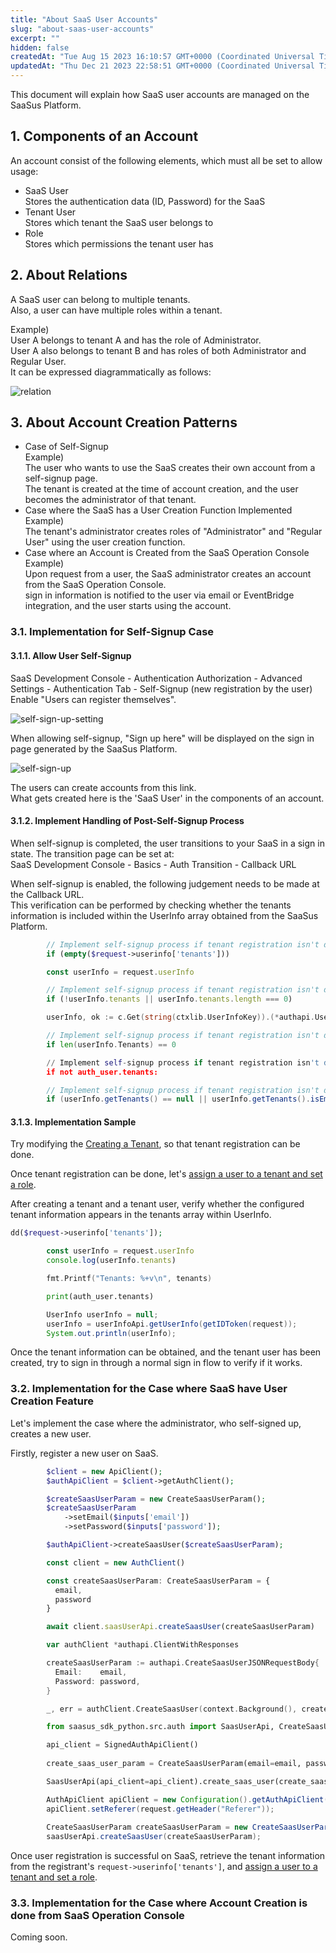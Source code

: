 ```yaml
---
title: "About SaaS User Accounts"
slug: "about-saas-user-accounts"
excerpt: ""
hidden: false
createdAt: "Tue Aug 15 2023 16:10:57 GMT+0000 (Coordinated Universal Time)"
updatedAt: "Thu Dec 21 2023 22:58:51 GMT+0000 (Coordinated Universal Time)"
---
```


This document will explain how SaaS user accounts are managed on the SaaSus Platform.

## 1. Components of an Account

An account consist of the following elements, which must all be set to allow usage:

- SaaS User  
  Stores the authentication data (ID, Password) for the SaaS
- Tenant User  
  Stores which tenant the SaaS user belongs to
- Role  
  Stores which permissions the tenant user has

## 2. About Relations

A SaaS user can belong to multiple tenants.  
Also, a user can have multiple roles within a tenant.

Example)  
User A belongs to tenant A and has the role of Administrator.  
User A also belongs to tenant B and has roles of both Administrator and Regular User.  
It can be expressed diagrammatically as follows:


![relation](/img/usecase/about-saas-user-accounts/relation.svg)


## 3. About Account Creation Patterns

- Case of Self-Signup  
  Example)  
  The user who wants to use the SaaS creates their own account from a self-signup page.  
  The tenant is created at the time of account creation, and the user becomes the administrator of that tenant.
- Case where the SaaS has a User Creation Function Implemented  
  Example)  
  The tenant's administrator creates roles of "Administrator" and "Regular User" using the user creation function.
- Case where an Account is Created from the SaaS Operation Console  
  Example)  
  Upon request from a user, the SaaS administrator creates an account from the SaaS Operation Console.  
  sign in information is notified to the user via email or EventBridge integration, and the user starts using the account.

### 3.1. Implementation for Self-Signup Case

#### 3.1.1. Allow User Self-Signup

SaaS Development Console - Authentication Authorization - Advanced Settings - Authentication Tab - Self-Signup (new registration by the user)  
Enable "Users can register themselves".

![self-sign-up-setting](/img/usecase/about-saas-user-accounts/self-sign-up-setting.png)

When allowing self-signup, "Sign up here" will be displayed on the sign in page generated by the SaaSus Platform.

![self-sign-up](/img/usecase/about-saas-user-accounts/self-sign-up.png)


The users can create accounts from this link.  
What gets created here is the 'SaaS User' in the components of an account.

#### 3.1.2. Implement Handling of Post-Self-Signup Process

When self-signup is completed, the user transitions to your SaaS in a sign in state.
The transition page can be set at:  
SaaS Development Console - Basics - Auth Transition - Callback URL

When self-signup is enabled, the following judgement needs to be made at the Callback URL.  
This verification can be performed by checking whether the tenants information is included within the UserInfo array obtained from the SaaSus Platform.

<Tabs>
<TabItem value="php" label="PHP">

```php
        // Implement self-signup process if tenant registration isn't done
        if (empty($request->userinfo['tenants']))
```

</TabItem>

<TabItem value="nodejs" label="Node.js">

```js
        const userInfo = request.userInfo

        // Implement self-signup process if tenant registration isn't done
        if (!userInfo.tenants || userInfo.tenants.length === 0)
```

</TabItem>

<TabItem value="go" label="Go">

```go
        userInfo, ok := c.Get(string(ctxlib.UserInfoKey)).(*authapi.UserInfo)

        // Implement self-signup process if tenant registration isn't done
        if len(userInfo.Tenants) == 0 
```

</TabItem>

<TabItem value="python" label="Python">

```python
        // Implement self-signup process if tenant registration isn't done
        if not auth_user.tenants:
```

</TabItem>

<TabItem value="java" label="Java">

```java
        // Implement self-signup process if tenant registration isn't done
        if (userInfo.getTenants() == null || userInfo.getTenants().isEmpty())
```

</TabItem>
</Tabs>

#### 3.1.3. Implementation Sample

Try modifying the <a href="/docs/usecase/about-saas-user-accounts/create-tenant" target="blank">Creating a Tenant</a>, so that tenant registration can be done.

Once tenant registration can be done, let's <a href="/docs/usecase/about-saas-user-accounts/add-tenant-user" target="_blank">assign a user to a tenant and set a role</a>.

After creating a tenant and a tenant user, verify whether the configured tenant information appears in the tenants array within UserInfo.

<Tabs>
<TabItem value="php" label="PHP">

```php
dd($request->userinfo['tenants']);
```

</TabItem>

<TabItem value="nodejs" label="Node.js">

```js
        const userInfo = request.userInfo
        console.log(userInfo.tenants)
```

</TabItem>

<TabItem value="go" label="Go">

```go
        fmt.Printf("Tenants: %+v\n", tenants)
```

</TabItem>

<TabItem value="python" label="Python">

```python
        print(auth_user.tenants)
```

</TabItem>

<TabItem value="java" label="Java">

```java
        UserInfo userInfo = null;
        userInfo = userInfoApi.getUserInfo(getIDToken(request));
        System.out.println(userInfo);
```

</TabItem>
</Tabs>

Once the tenant information can be obtained, and the tenant user has been created, try to sign in through a normal sign in flow to verify if it works.

### 3.2. Implementation for the Case where SaaS have User Creation Feature

Let's implement the case where the administrator, who self-signed up, creates a new user.

Firstly, register a new user on SaaS.

<Tabs>
<TabItem value="php" label="PHP">

```php
        $client = new ApiClient();
        $authApiClient = $client->getAuthClient();

        $createSaasUserParam = new CreateSaasUserParam();
        $createSaasUserParam
            ->setEmail($inputs['email'])
            ->setPassword($inputs['password']);

        $authApiClient->createSaasUser($createSaasUserParam);
```

</TabItem>

<TabItem value="nodejs" label="Node.js">

```js
        const client = new AuthClient()

        const createSaasUserParam: CreateSaasUserParam = {
          email,
          password
        }

        await client.saasUserApi.createSaasUser(createSaasUserParam)
```

</TabItem>

<TabItem value="go" label="Go">

```go
        var authClient *authapi.ClientWithResponses

        createSaasUserParam := authapi.CreateSaasUserJSONRequestBody{
          Email:    email,
          Password: password,
        }

        _, err = authClient.CreateSaasUser(context.Background(), createSaasUserParam)
```

</TabItem>

<TabItem value="python" label="Python">

```python
        from saasus_sdk_python.src.auth import SaasUserApi, CreateSaasUserParam

        api_client = SignedAuthApiClient()
        
        create_saas_user_param = CreateSaasUserParam(email=email, password=password)

        SaasUserApi(api_client=api_client).create_saas_user(create_saas_user_param=create_saas_user_param)
```

</TabItem>

<TabItem value="java" label="Java">

```java
        AuthApiClient apiClient = new Configuration().getAuthApiClient();
        apiClient.setReferer(request.getHeader("Referer"));
        
        CreateSaasUserParam createSaasUserParam = new CreateSaasUserParam().email(email).password(password);
        saasUserApi.createSaasUser(createSaasUserParam);
```

</TabItem>
</Tabs>

Once user registration is successful on SaaS, retrieve the tenant information from the registrant's `request->userinfo['tenants']`, and <a href="/docs/usecase/about-saas-user-accounts/add-tenant-user" target="_blank">assign a user to a tenant and set a role</a>.

### 3.3. Implementation for the Case where Account Creation is done from SaaS Operation Console

Coming soon.
